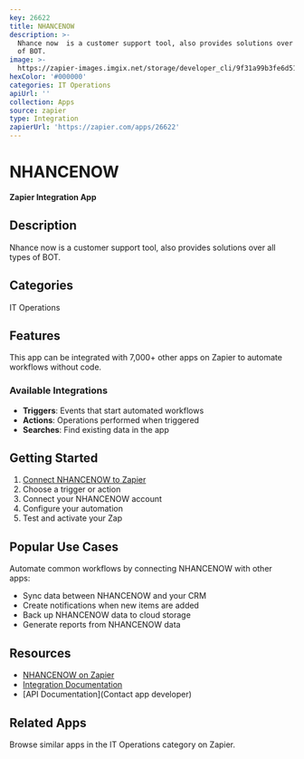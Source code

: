 ```yaml
---
key: 26622
title: NHANCENOW
description: >-
  Nhance now  is a customer support tool, also provides solutions over all types
  of BOT.
image: >-
  https://zapier-images.imgix.net/storage/developer_cli/9f31a99b3fe6d519a4b381e1d463bf57.png?auto=format%2Ccompress&ixlib=python-3.0.0&q=50
hexColor: '#000000'
categories: IT Operations
apiUrl: ''
collection: Apps
source: zapier
type: Integration
zapierUrl: 'https://zapier.com/apps/26622'
---
```

# NHANCENOW

**Zapier Integration App**

## Description

Nhance now  is a customer support tool, also provides solutions over all types of BOT.

## Categories

IT Operations

## Features

This app can be integrated with 7,000+ other apps on Zapier to automate workflows without code.

### Available Integrations

- **Triggers**: Events that start automated workflows
- **Actions**: Operations performed when triggered
- **Searches**: Find existing data in the app

## Getting Started

1. [Connect NHANCENOW to Zapier](https://zapier.com/apps/26622)
2. Choose a trigger or action
3. Connect your NHANCENOW account
4. Configure your automation
5. Test and activate your Zap

## Popular Use Cases

Automate common workflows by connecting NHANCENOW with other apps:

- Sync data between NHANCENOW and your CRM
- Create notifications when new items are added
- Back up NHANCENOW data to cloud storage
- Generate reports from NHANCENOW data

## Resources

- [NHANCENOW on Zapier](https://zapier.com/apps/26622)
- [Integration Documentation](https://zapier.com/apps/26622/integrations)
- [API Documentation](Contact app developer)

## Related Apps

Browse similar apps in the IT Operations category on Zapier.
